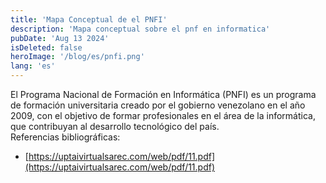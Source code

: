 ```yaml
---
title: 'Mapa Conceptual de el PNFI'
description: 'Mapa conceptual sobre el pnf en informatica'
pubDate: 'Aug 13 2024'
isDeleted: false
heroImage: '/blog/es/pnfi.png'
lang: 'es'
---
```



<section>
El Programa Nacional de Formación en Informática (PNFI) es un programa de formación universitaria creado por el gobierno venezolano en el año 2009, con el objetivo de formar profesionales en el área de la informática, que contribuyan al desarrollo tecnológico del país.


<ExpandImage src="/mapa-conceptual.png" alt="Mapa conceptual sobre el pnf en informatica" client:load  />

</section>


<section class="mt-5">
Referencias bibliográficas:

- [https://uptaivirtualsarec.com/web/pdf/11.pdf](https://uptaivirtualsarec.com/web/pdf/11.pdf)
</section>